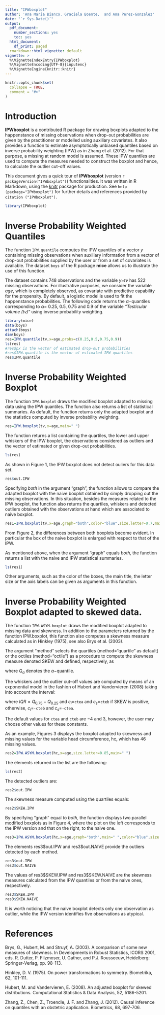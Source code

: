 ---
title: "IPWboxplot"
author: 'Ana Maria Bianco, Graciela Boente,  and Ana Perez-Gonzalez'
date: "`r Sys.Date()`"
output:
  pdf_document: 
    number_sections: yes
    toc: yes
  html_document:
    df_print: paged
  rmarkdown::html_vignette: default
vignette: >
  %\VignetteIndexEntry{IPWboxplot} 
  %\VignetteEncoding{UTF-8}{inputenc}
  %\VignetteEngine{knitr::knitr} 
---

```{r setup, include = FALSE}
knitr::opts_chunk$set(
  collapse = TRUE,
  comment = "#>"
)
```
# Introduction

**IPWboxplot**  is a contributed R package for drawing boxplots adapted to the happenstance of missing observations when drop-out probabilities are given by the practitioner or  modelled  using auxiliary covariates. It also provides a function to estimate asymptotically unbiased quantiles based on inverse probability weighting (IPW) as in Zhang et al. (2012). For that purpose, a missing at random model is assumed. These IPW quantiles are used to compute the measures needed to construct the boxplot and hence, to calculate the outlier cut--off values. 



This document gives a quick tour of **IPWboxplot** (version `r packageVersion("IPWboxplot")`) functionalities. It was written in R Markdown, using the [knitr](https://cran.r-project.org/package=knitr) package for production. 
See `help (package="IPWboxplot")` for further details and references provided by `citation ("IPWboxplot")`.

```{r}
library(IPWboxplot)
```

# Inverse Probability Weighted Quantiles

The function `IPW.quantile` computes the IPW quantiles of a vector _y_ containing missing observations when auxiliary information from a vector of drop-out probabilities supplied by the user or from a set of covariates is available. 
The dataset `boys` of the R package **mice** allows us to illustrate the use of this function.

The dataset contains 748 observations and the variable _y=tv_ has 522 missing observations. For illustrative purposes, we consider the variable _age_, which is completely observed, as covariate with  predictive capability for the propensity. By default, a logistic model is used to fit the happenstance probabilities. The following code returns the 
$\alpha-$quantiles corresponding to $\alpha=$ 0.25, 0.5, 0.75 and 0.9 of the variable _"Testicular volume (tv)"_ using inverse probability weighting.

```{r, par=TRUE,message=FALSE}
library(mice)
data(boys)
attach(boys)
dim(boys)
res=IPW.quantile(tv,x=age,probs=c(0.25,0.5,0.75,0.9))
ls(res)
#res$px is the vector of estimated drop-out probabilities
#res$IPW.quantile is the vector of estimated IPW quantiles
res$IPW.quantile
```

# Inverse Probability Weighted Boxplot
The function `IPW.boxplot` draws the modified boxplot adapted to missing data using the IPW quantiles. 
The function also returns a list of statistical summaries. As default, the function returns only the adapted boxplot and the statistics computed by inverse probability weighting.
```{r, par=TRUE, fig.cap="Inverse probability weighted boxplot for testicular volume"}
res=IPW.boxplot(tv,x=age,main=" ")

```
The function returns a list containing the quartiles, the lower and upper whiskers of the IPW boxplot, the observations considered as outliers and the vector of estimated or given drop-out probabilities.
```{r}
ls(res)
```

As shown in Figure 1, the IPW boxplot does not detect ouliers for this data set.
```{r, par=TRUE}
res$out.IPW
```
Specifying *both* in the argument "graph", the function allows to compare the adapted boxplot with the naive boxplot obtained by simply dropping out the missing observations.  In this situation, besides the measures related to the IPW boxplot, the function also returns the quartiles, whiskers and detected outliers obtained with the observations at hand which are associated to naive boxplot.

```{r, par=TRUE,fig.cap="Inverse probability weighted and naive boxplots for testicular volume"}
res1=IPW.boxplot(tv,x=age,graph="both",color="blue",size.letter=0.7,main=" ")

```
From Figure 2,  the differences between both boxplots become evident. In particular the box of the naive boxplot is enlarged with respect to that of the IPW. 

As mentioned above, when  the argument "graph" equals *both*, the function returns  a list with the naive and IPW statistical summaries.
```{r}
ls(res1)
```

Other arguments, such  as the color of the boxes, the main title, the letter size  or the axis labels can be given as arguments in this function. 


# Inverse Probability Weighted Boxplot adapted to skewed data.

The function `IPW.ASYM.boxplot` draws the modified boxplot adapted to missing data and skewness. In addition to the parameters returned by the function IPW.boxplot, this function also computes a skewness measure calculated as in Hinkley (1975),  see also Brys et al. (2003).

The argument "method" selects the quartiles (method="quartile" as default) or the octiles (method="octile") as a procedure  to compute the skewness measure denoted SKEW and defined, respectively, as

\begin{align*}
SKEW &=\frac{(Q_{0.75}-Q_{0.5})-(Q_{0.5}-Q_{25})}{(Q_{0.75}-Q_{0.25}))},
\\
SKEW &=\frac{(Q_{0.875}-Q_{0.5})-(Q_{0.5}-Q_{0.125})}{(Q_{0.875}-Q_{0.125})},
\end{align*}

where $Q_{\alpha}$ denotes the $\alpha-$quantile.

The whiskers and the outlier cut--off values are computed by means of an exponential model in the fashion of Hubert and Vandervieren (2008) taking into account the interval:

\begin{equation*}\label{interval}
(Q_{0.25}-1.5*\exp{(c_i*SKEW)}*IQR,Q_{0.75}+1.5*\exp{(c_s*SKEW)}*IQR).
\end{equation*}

where $IQR=Q_{0.75}-Q_{0.25}$ and   $c_i$=`ctea` and $c_s$=`cteb` if SKEW is positive, otherwise, $c_i$=`-cteb` and $c_s$=`-ctea`.


The default values for `ctea` and `cteb` are $-4$ and $3$, however, the user may choose other values for these constants. 

As an example, Figures 3 displays the boxplot adapted to skewness and missing values for  the variable  head circumference, hc, which has 46 missing values.

```{r, fig.cap="Inverse probability weighted  boxplot adapted to skewness for head circumference.",fig.show='hold'}
res2=IPW.ASYM.boxplot(hc,x=age,size.letter=0.85,main=" ")
```
The elements returned in the list are the following:
```{r}
ls(res2)
```
The  detected outliers are:
```{r, par=TRUE}
res2$out.IPW
```
The skewness measure computed using the quartiles equals:
```{r}
res2$SKEW.IPW
```

By specifying "graph" equal to *both*, the function displays two parallel modified boxplots as in Figure 4, where the plot on the left corresponds to the IPW version and that on the right, to the naive one.
```{r, par=TRUE,fig.cap="Inverse probability weighted and naive boxplots adjusted for skewness of head circumference.",fig.show='hold'}
res3=IPW.ASYM.boxplot(hc,x=age,graph="both",main=" ",color="blue",size.letter=0.75)
```
The elements res3\$out.IPW and  res3\$out.NAIVE provide the outliers detected by each method.
```{r}
res3$out.IPW
res3$out.NAIVE
```

The values of res3\$SKEW.IPW and res3\$SKEW.NAIVE are the skewness measures calculated from the IPW quantiles or from the naive ones, respectively.

```{r}
res3$SKEW.IPW
res3$SKEW.NAIVE
```

It is worth noticing that the naive boxplot detects only one observation as outlier, while the IPW version identifies five observations as atypical.

# References

Brys, G., Hubert, M. and Struyf, A. (2003). A comparison of some new measures of skewness. In Developments in Robust Statistics, ICORS 2001, eds. R. Dutter, P. Filzmoser, U. Gather, and P.J. Rousseeuw, Heidelberg: Springer-Verlag, pp. 98-113.

Hinkley, D. V. (1975). On power transformations to symmetry. Biometrika, 62, 101-111.

Hubert, M. and Vandervieren,  E. (2008).  An adjusted boxplot for skewed distributions.  Computational Statistics & Data Analysis, 52, 5186-5201. 

Zhang, Z., Chen, Z., Troendle, J. F. and Zhang, J. (2012). Causal inference on quantiles with an
obstetric application. Biometrics, 68, 697-706. 


